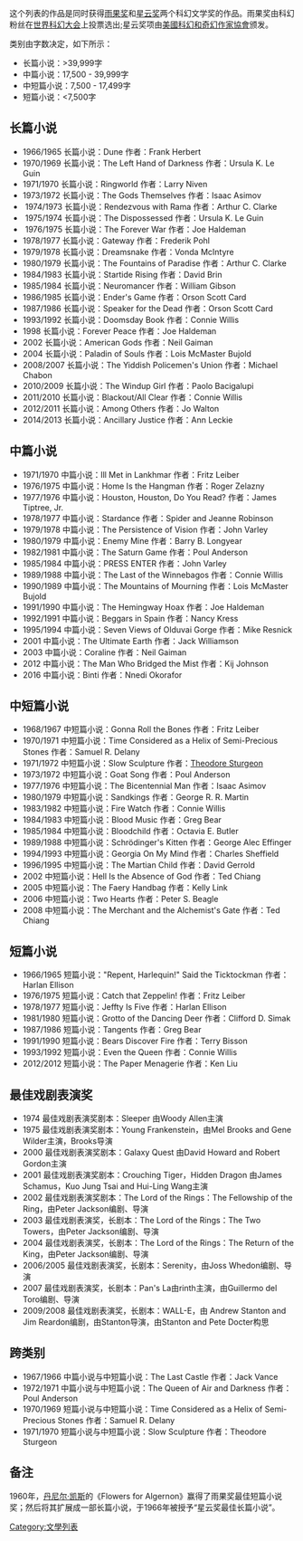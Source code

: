 {{unreferenced|time=2016-12-13T05:46:18+00:00}}
这个列表的作品是同时获得[[雨果奖|雨果奖]]和[[星云奖|星云奖]]两个科幻文学奖的作品。雨果奖由科幻粉丝在[[世界科幻大会|世界科幻大会]]上投票选出;星云奖项由[[美國科幻和奇幻作家協會|美國科幻和奇幻作家協會]]颁发。

类别由字数决定，如下所示：
* 长篇小说：>39,999字
* 中篇小说：17,500 - 39,999字
* 中短篇小说：7,500 - 17,499字
* 短篇小说：<7,500字

== 长篇小说 ==
* 1966/1965 长篇小说：Dune 作者：Frank Herbert 
* 1970/1969 长篇小说：The Left Hand of Darkness 作者：Ursula K. Le Guin 
* 1971/1970 长篇小说：Ringworld 作者：Larry Niven 
* 1973/1972 长篇小说：The Gods Themselves 作者：Isaac Asimov 
* 1974/1973 长篇小说：Rendezvous with Rama 作者：Arthur C. Clarke 
* 1975/1974 长篇小说：The Dispossessed 作者：Ursula K. Le Guin 
* 1976/1975 长篇小说：The Forever War 作者：Joe Haldeman 
* 1978/1977 长篇小说：Gateway 作者：Frederik Pohl 
* 1979/1978 长篇小说：Dreamsnake 作者：Vonda McIntyre 
* 1980/1979 长篇小说：The Fountains of Paradise 作者：Arthur C. Clarke 
* 1984/1983 长篇小说：Startide Rising 作者：David Brin 
* 1985/1984 长篇小说：Neuromancer 作者：William Gibson 
* 1986/1985 长篇小说：Ender's Game 作者：Orson Scott Card 
* 1987/1986 长篇小说：Speaker for the Dead 作者：Orson Scott Card 
* 1993/1992 长篇小说：Doomsday Book 作者：Connie Willis 
* 1998 长篇小说：Forever Peace 作者：Joe Haldeman 
* 2002 长篇小说：American Gods 作者：Neil Gaiman 
* 2004 长篇小说：Paladin of Souls 作者：Lois McMaster Bujold 
* 2008/2007 长篇小说：The Yiddish Policemen's Union 作者：Michael Chabon 
* 2010/2009 长篇小说：The Windup Girl 作者：Paolo Bacigalupi 
* 2011/2010 长篇小说：Blackout/All Clear 作者：Connie Willis 
* 2012/2011 长篇小说：Among Others 作者：Jo Walton 
* 2014/2013 长篇小说：Ancillary Justice 作者：Ann Leckie

== 中篇小说 ==
* 1971/1970 中篇小说：Ill Met in Lankhmar 作者：Fritz Leiber 
* 1976/1975 中篇小说：Home Is the Hangman 作者：Roger Zelazny 
* 1977/1976 中篇小说：Houston, Houston, Do You Read? 作者：James Tiptree, Jr. 
* 1978/1977 中篇小说：Stardance 作者：Spider and Jeanne Robinson 
* 1979/1978 中篇小说：The Persistence of Vision 作者：John Varley 
* 1980/1979 中篇小说：Enemy Mine 作者：Barry B. Longyear 
* 1982/1981 中篇小说：The Saturn Game 作者：Poul Anderson 
* 1985/1984 中篇小说：PRESS ENTER 作者：John Varley 
* 1989/1988 中篇小说：The Last of the Winnebagos 作者：Connie Willis 
* 1990/1989 中篇小说：The Mountains of Mourning 作者：Lois McMaster Bujold 
* 1991/1990 中篇小说：The Hemingway Hoax 作者：Joe Haldeman 
* 1992/1991 中篇小说：Beggars in Spain 作者：Nancy Kress 
* 1995/1994 中篇小说：Seven Views of Olduvai Gorge 作者：Mike Resnick 
* 2001 中篇小说：The Ultimate Earth 作者：Jack Williamson 
* 2003 中篇小说：Coraline 作者：Neil Gaiman 
* 2012 中篇小说：The Man Who Bridged the Mist 作者：Kij Johnson 
* 2016 中篇小说：Binti 作者：Nnedi Okorafor

== 中短篇小说 ==
* 1968/1967 中短篇小说：Gonna Roll the Bones 作者：Fritz Leiber 
* 1970/1971 中短篇小说：Time Considered as a Helix of Semi-Precious Stones 作者：Samuel R. Delany 
* 1971/1972 中短篇小说：Slow Sculpture 作者：[[西奧多·史特金|Theodore Sturgeon]] 
* 1973/1972 中短篇小说：Goat Song 作者：Poul Anderson 
* 1977/1976 中短篇小说：The Bicentennial Man 作者：Isaac Asimov 
* 1980/1979 中短篇小说：Sandkings 作者：George R. R. Martin 
* 1983/1982 中短篇小说：Fire Watch 作者：Connie Willis 
* 1984/1983 中短篇小说：Blood Music 作者：Greg Bear 
* 1985/1984 中短篇小说：Bloodchild 作者：Octavia E. Butler 
* 1989/1988 中短篇小说：Schrödinger's Kitten 作者：George Alec Effinger 
* 1994/1993 中短篇小说：Georgia On My Mind 作者：Charles Sheffield 
* 1996/1995 中短篇小说：The Martian Child 作者：David Gerrold 
* 2002 中短篇小说：Hell Is the Absence of God 作者：Ted Chiang 
* 2005 中短篇小说：The Faery Handbag 作者：Kelly Link 
* 2006 中短篇小说：Two Hearts 作者：Peter S. Beagle 
* 2008 中短篇小说：The Merchant and the Alchemist's Gate 作者：Ted Chiang

== 短篇小说 ==
* 1966/1965 短篇小说："Repent, Harlequin!" Said the Ticktockman 作者：Harlan Ellison 
* 1976/1975 短篇小说：Catch that Zeppelin! 作者：Fritz Leiber 
* 1978/1977 短篇小说：Jeffty Is Five 作者：Harlan Ellison 
* 1981/1980 短篇小说：Grotto of the Dancing Deer 作者：Clifford D. Simak 
* 1987/1986 短篇小说：Tangents 作者：Greg Bear 
* 1991/1990 短篇小说：Bears Discover Fire 作者：Terry Bisson 
* 1993/1992 短篇小说：Even the Queen 作者：Connie Willis 
* 2012/2012 短篇小说：The Paper Menagerie 作者：Ken Liu

== 最佳戏剧表演奖 ==
* 1974 最佳戏剧表演奖剧本：Sleeper 由Woody Allen主演 
* 1975 最佳戏剧表演奖剧本：Young Frankenstein，由Mel Brooks and Gene Wilder主演，Brooks导演 
* 2000 最佳戏剧表演奖剧本：Galaxy Quest 由David Howard and Robert Gordon主演 
* 2001 最佳戏剧表演奖剧本：Crouching Tiger，Hidden Dragon 由James Schamus，Kuo Jung Tsai and Hui-Ling Wang主演 
* 2002 最佳戏剧表演奖剧本：The Lord of the Rings：The Fellowship of the Ring，由Peter Jackson编剧、导演 
* 2003 最佳戏剧表演奖，长剧本：The Lord of the Rings：The Two Towers，由Peter Jackson编剧、导演 
* 2004 最佳戏剧表演奖，长剧本：The Lord of the Rings：The Return of the King，由Peter Jackson编剧、导演 
* 2006/2005 最佳戏剧表演奖，长剧本：Serenity，由Joss Whedon编剧、导演 
* 2007 最佳戏剧表演奖，长剧本：Pan's La由rinth主演，由Guillermo del Toro编剧、导演 
* 2009/2008 最佳戏剧表演奖，长剧本：WALL-E，由 Andrew Stanton and Jim Reardon编剧，由Stanton导演，由Stanton and Pete Docter构思

== 跨类别 ==
* 1967/1966 中篇小说与中短篇小说：The Last Castle 作者：Jack Vance 
* 1972/1971 中篇小说与中短篇小说：The Queen of Air and Darkness 作者：Poul Anderson 
* 1970/1969 短篇小说与中短篇小说：Time Considered as a Helix of Semi-Precious Stones 作者：Samuel R. Delany 
* 1971/1970 短篇小说与中短篇小说：Slow Sculpture 作者：Theodore Sturgeon

== 备注 ==
1960年，[[丹尼尔·凯斯|丹尼尔·凯斯]]的《Flowers for Algernon》赢得了雨果奖最佳短篇小说奖；然后将其扩展成一部长篇小说，于1966年被授予“星云奖最佳长篇小说”。

[[Category:文學列表|Category:文學列表]]